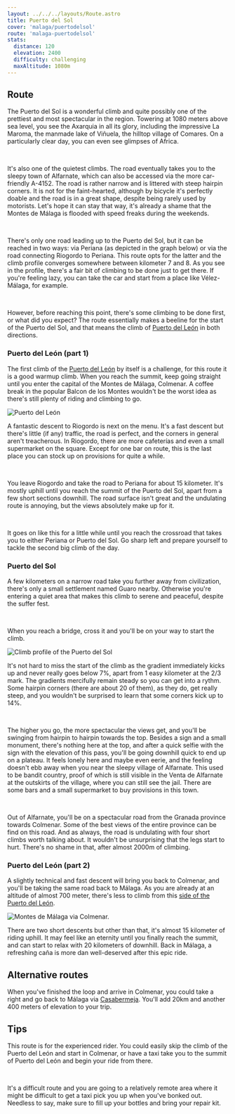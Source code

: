 ```yaml
---
layout: ../../../layouts/Route.astro
title: Puerto del Sol
cover: 'malaga/puertodelsol'
route: 'malaga-puertodelsol'
stats:
  distance: 120
  elevation: 2400
  difficulty: challenging
  maxAltitude: 1080m
---
```


## Route

The Puerto del Sol is a wonderful climb and quite possibly one of the prettiest and most spectacular in the region. Towering at 1080 meters above sea level, you see the Axarquia in all its glory, including the impressive La Maroma, the manmade lake of Viñuela, the hilltop village of Comares.
On a particularly clear day, you can even see glimpses of Africa.

&nbsp;

It's also one of the quietest climbs. The road eventually takes you to the sleepy town of Alfarnate, which can also be accessed via the more car-friendly A-4152.
The road is rather narrow and is littered with steep hairpin corners. It is not for the faint-hearted, although by bicycle it's perfectly doable and the road is in a great shape, despite being rarely used by motorists. Let's hope it can stay that way, it's already a shame that the Montes de Málaga is flooded with speed freaks during the weekends.

&nbsp;

There's only one road leading up to the Puerto del Sol, but it can be reached in two ways: via Periana (as depicted in the graph below) or via the road connecting Riogordo to Periana.
This route opts for the latter and the climb profile converges somewhere between kilometer 7 and 8. As you see in the profile, there's a fair bit of climbing to be done just to get there. If you're feeling lazy, you can take the car and start from a place like Vélez-Málaga, for example.

&nbsp;

However, before reaching this point, there's some climbing to be done first, or what did you expect? 
The route essentially makes a beeline for the start of the Puerto del Sol, and that means the climb of [Puerto del León](/destinations/malaga/puertoleon) in both directions.


### Puerto del León (part 1)

The first climb of the [Puerto del León](/destinations/malaga/puertoleon) by itself is a challenge, for this route it is a good warmup climb.
When you reach the summit, keep going straight until you enter the capital of the Montes de Málaga, Colmenar. 
A coffee break in the popular Balcon de los Montes wouldn't be the worst idea as there's still plenty of riding and climbing to go.


<img
  src="/routes/puertoleon/climb.png"
  alt="Puerto del León"
  class="mt-4 mb-8"
  height={800}
/>

A fantastic descent to Riogordo is next on the menu. 
It's a fast descent but there's little (if any) traffic, the road is perfect, and the corners in general aren't treacherous.
In Riogordo, there are more cafeterías and even a small supermarket on the square. Except for one bar on route, this is the last place you can stock up on provisions for quite a while.

&nbsp;

You leave Riogordo and take the road to Periana for about 15 kilometer. 
It's mostly uphill until you reach the summit of the Puerto del Sol, apart from a few short sections downhill.
The road surface isn't great and the undulating route is annoying, but the views absolutely make up for it.

&nbsp;

It goes on like this for a little while until you reach the crossroad that takes you to either Periana or Puerto del Sol.
Go sharp left and prepare yourself to tackle the second big climb of the day.

### Puerto del Sol

A few kilometers on a narrow road take you further away from civilization, there's only a small settlement named Guaro nearby. 
Otherwise you're entering a quiet area that makes this climb to serene and peaceful, despite the suffer fest.

&nbsp;

When you reach a bridge, cross it and you'll be on your way to start the climb. 

<img
  src="/routes/puertodelsol/climb.png"
  alt="Climb profile of the Puerto del Sol"
  class="mt-4 mb-8"
  height={800}
/>

It's not hard to miss the start of the climb as the gradient immediately kicks up and never really goes below 7%, apart from 1 easy kilometer at the 2/3 mark.
The gradients mercifully remain steady so you can get into a rythm. 
Some hairpin corners (there are about 20 of them), as they do, get really steep, and you wouldn't be surprised to learn that some corners kick up to 14%.

&nbsp;

The higher you go, the more spectacular the views get, and you'll be swinging from hairpin to hairpin towards the top.
Besides a sign and a small monument, there's nothing here at the top, and after a quick selfie with the sign with the elevation of this pass, you'll be going downhill quick to end up on a plateau.
It feels lonely here and maybe even eerie, and the feeling doesn't ebb away when you near the sleepy village of Alfarnate. 
This used to be bandit country, proof of which is still visible in the Venta de Alfarnate at the outskirts of the village, where you can still see the jail. 
There are some bars and a small supermarket to buy provisions in this town.

&nbsp;

Out of Alfarnate, you'll be on a spectacular road from the Granada province towards Colmenar. 
Some of the best views of the entire province can be find on this road. And as always, the road is undulating with four short climbs worth talking about. 
It wouldn't be unsurprising that the legs start to hurt. There's no shame in that, after almost 2000m of climbing. 

### Puerto del León (part 2)

A slightly technical and fast descent will bring you back to Colmenar, and you'll be taking the same road back to Málaga.
As you are already at an altitude of almost 700 meter, there's less to climb from this [side of the Puerto del León](/destinations/malaga/casabermeja).

<img
  src="/routes/casabermeja/montesdemalagaviacolmenar.png"
  alt="Montes de Málaga via Colmenar."
  class="mt-4 mb-8"
  height={200}
  width={750}
/>


There are two short descents but other than that, it's almost 15 kilometer of riding uphill.
It may feel like an eternity until you finally reach the summit, and can start to relax with 20 kilometers of downhill. 
Back in Málaga, a refreshing caña is more dan well-deserved after this epic ride.

## Alternative routes

When you've finished the loop and arrive in Colmenar, you could take a right and go back to Málaga via [Casabermeja](/destinations/malaga/casabermeja). 
You'll add 20km and another 400 meters of elevation to your trip.

## Tips

This route is for the experienced rider. You could easily skip the climb of the Puerto del León and start in Colmenar, or have a taxi take you to the summit of Puerto del León and begin your ride from there.

&nbsp;

It's a difficult route and you are going to a relatively remote area where it might be difficult to get a taxi pick you up when you've bonked out.  
Needless to say, make sure to fill up your bottles and bring your repair kit.

